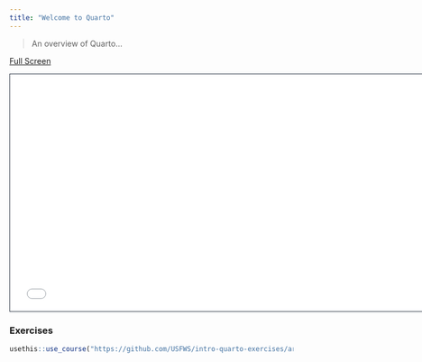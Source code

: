 ```yaml
---
title: "Welcome to Quarto"
---
```


> An overview of Quarto...

[Full Screen](slides.qmd)

```{=html}
<iframe class="slide-deck" src="slides.html" height="420" width="747" style="border: 1px solid #2e3846;"></iframe>
```


### Exercises

```r
usethis::use_course("https://github.com/USFWS/intro-quarto-exercises/archive/refs/heads/master.zip")
```